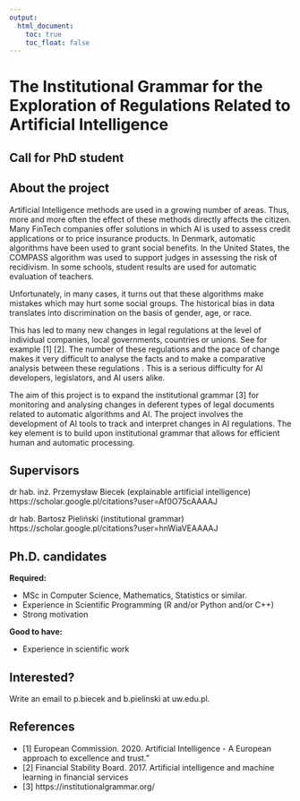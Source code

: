 ```yaml
---
output:
  html_document: 
    toc: true
    toc_float: false
---
```


<link rel="stylesheet" href="styles.css" type="text/css">


# The Institutional Grammar for the Exploration of Regulations Related to Artificial Intelligence 

## Call for PhD student

## About the project

Artificial Intelligence methods are used in a growing number of areas. Thus, more and more often the effect of these methods directly affects the citizen.
Many FinTech companies offer solutions in which AI is used to assess credit applications or to price insurance products. In Denmark, automatic algorithms have been used to grant social benefits. In the United States, the COMPASS algorithm was used to support judges in assessing the risk of recidivism. In some schools, student results are used for automatic evaluation of teachers.

Unfortunately, in many cases, it turns out that these algorithms make mistakes which may hurt some social groups. The historical bias in data translates into discrimination on the basis of gender, age, or race.

This has led to many new changes in legal regulations at the level of individual companies, local governments, countries or unions. See for example [1] [2]. 
The number of these regulations and the pace of change makes it very difficult to analyse the facts and to make a comparative analysis between these regulations . This is a serious difficulty for AI developers, legislators, and AI users alike. 

The aim of this project is to expand the institutional grammar [3] for monitoring and analysing changes in deferent types of legal documents related to automatic algorithms and AI. The project involves the development of AI tools to track and interpret changes in AI regulations. The key element is to build upon institutional grammar that allows for efficient human and automatic processing.

## Supervisors

dr hab. inż. Przemysław Biecek (explainable artificial intelligence) 
https://scholar.google.pl/citations?user=Af0O75cAAAAJ

dr hab. Bartosz Pieliński (institutional grammar)  
https://scholar.google.pl/citations?user=hnWiaVEAAAAJ

## Ph.D. candidates

**Required:**

* MSc in Computer Science, Mathematics, Statistics or similar.
* Experience in Scientific Programming (R and/or Python and/or C++)
* Strong motivation

**Good to have:**

* Experience in scientific work

## Interested? 

Write an email to p.biecek and b.pielinski at uw.edu.pl.

## References

* [1] European Commission. 2020. \On Artificial Intelligence - A European approach
to excellence and trust."
* [2] Financial Stability Board. 2017. Artificial intelligence and machine learning in financial services
* [3] https://institutionalgrammar.org/


